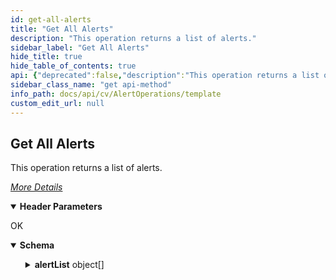```yaml
---
id: get-all-alerts
title: "Get All Alerts"
description: "This operation returns a list of alerts."
sidebar_label: "Get All Alerts"
hide_title: true
hide_table_of_contents: true
api: {"deprecated":false,"description":"This operation returns a list of alerts.\n\n[_More Details_](http://documentation.commvault.com/commvault/v11/article?p=features/rest_api/operations/get_alert.htm)\n","operationId":"Get All Alerts","parameters":[{"description":"","in":"header","name":"Authtoken","required":true,"schema":{"example":"{{TOKEN}}","type":"string"}}],"tags":["Alert Operations"],"responses":{"200":{"description":"OK","content":{"application/json":{"schema":{"type":"object","properties":{"myReceiveTotal":{"type":"integer"},"myCreatedTotal":{"type":"integer"},"alertList":{"type":"array","items":{"type":"object","properties":{"notifType":{"type":"integer"},"description":{"type":"string"},"createdTime":{"type":"integer"},"status":{"type":"integer"},"creator":{"type":"object","properties":{"name":{"type":"string"},"id":{"type":"integer"}}},"alertType":{"type":"object","properties":{"name":{"type":"string"},"id":{"type":"integer"}}},"alert":{"type":"object","properties":{"name":{"type":"string"},"id":{"type":"integer"}}},"alertCategory":{"type":"object","properties":{"name":{"type":"string"},"id":{"type":"integer"}}}}}}},"x-examples":{"Example 1":{"myReceiveTotal":37,"myCreatedTotal":37,"alertList":[{"notifType":131073,"description":"Default alert for Ransomware event","createdTime":1478290901,"status":2048,"creator":{"name":"testadmin","id":1},"alertType":{"name":"Event Viewer Events","id":58},"alert":{"name":"Ransomware Alert","id":1},"alertCategory":{"name":"Operation","id":8}},{"notifType":139265,"description":"Default alert for no successful index backup in the last 30 days","createdTime":1478290902,"status":2048,"creator":{"name":"testadmin","id":1},"alertType":{"name":"Index backup status","id":6},"alert":{"name":"No Index Backup in last 30 days","id":2},"alertCategory":{"name":"Custom Rules","id":9}},{"notifType":139265,"description":"Default alert for error status of index","createdTime":1478290902,"status":2048,"creator":{"name":"testadmin","id":1},"alertType":{"name":"Index State","id":7},"alert":{"name":"Index State","id":3},"alertCategory":{"name":"Custom Rules","id":9}},{"notifType":131073,"description":"Default alert for Tape OML Mismatch","createdTime":1478290902,"status":2049,"creator":{"name":"testadmin","id":1},"alertType":{"name":"Event Viewer Events","id":58},"alert":{"name":"Tape OML Mismatch Alert","id":4},"alertCategory":{"name":"Operation","id":8}},{"notifType":131073,"description":"Default Alert for Client Groups Exceeding Assigned License Limits","createdTime":1478290902,"status":2049,"creator":{"name":"testadmin","id":1},"alertType":{"name":"Client Group License Usage Check","id":8},"alert":{"name":"Client Groups Exceeding Assigned License Limits","id":5},"alertCategory":{"name":"Custom Rules","id":9}},{"notifType":393217,"description":"Alert for no successful backup in the last 4 days","createdTime":1478290904,"status":2192,"creator":{"name":"testadmin","id":1},"alertType":{"name":"Data Protection","id":3},"alert":{"name":"No backup for last 4 days","id":6},"alertCategory":{"name":"Job Management","id":1}},{"notifType":131073,"description":"Alert when Recovery Job fails","createdTime":1478290904,"status":2192,"creator":{"name":"testadmin","id":1},"alertType":{"name":"Data Recovery","id":4},"alert":{"name":"Restore Job failed","id":7},"alertCategory":{"name":"Job Management","id":1}},{"notifType":131073,"description":"Alert for edge drive quota validation","createdTime":1478290905,"status":2192,"creator":{"name":"testadmin","id":1},"alertType":{"name":"Users","id":70},"alert":{"name":"Edge drive quota alert","id":8},"alertCategory":{"name":"Configuration","id":2}},{"notifType":131073,"description":"Default alert for Subclient Association Limits for Deduplication events","createdTime":1478290908,"status":2049,"creator":{"name":"testadmin","id":1},"alertType":{"name":"Event Viewer Events","id":58},"alert":{"name":"Subclient Association Limits for Deduplication ","id":9},"alertCategory":{"name":"Operation","id":8}},{"notifType":131073,"description":"Default alert for Deduplication Database Limits ","createdTime":1478290908,"status":2049,"creator":{"name":"testadmin","id":1},"alertType":{"name":"Event Viewer Events","id":58},"alert":{"name":"Deduplication Database Threshold","id":10},"alertCategory":{"name":"Operation","id":8}},{"notifType":139265,"description":"Content Indexing alert for document count","createdTime":1478807698,"status":2048,"creator":{"name":"testadmin","id":1},"alertType":{"name":"Event Viewer Events","id":58},"alert":{"name":"Content Indexing - Document Count Alert","id":11},"alertCategory":{"name":"Operation","id":8}},{"notifType":139265,"description":"Content Indexing alert for low disk threshold space","createdTime":1478807698,"status":2048,"creator":{"name":"testadmin","id":1},"alertType":{"name":"Event Viewer Events","id":58},"alert":{"name":"Content Indexing - Low Disk Space","id":12},"alertCategory":{"name":"Operation","id":8}},{"notifType":139265,"description":"Analytics alert for low disk space","createdTime":1478807698,"status":2048,"creator":{"name":"testadmin","id":1},"alertType":{"name":"Event Viewer Events","id":58},"alert":{"name":"Analytics - Low Disk Space","id":13},"alertCategory":{"name":"Operation","id":8}},{"notifType":139265,"description":"Default alert for aux Copy fallen behind ","createdTime":1478807699,"status":2048,"creator":{"name":"testadmin","id":1},"alertType":{"name":"Auxiliary Copy","id":2},"alert":{"name":"Aux copy fallen behind","id":14},"alertCategory":{"name":"Job Management","id":1}},{"notifType":139265,"description":"Default alert for aux Copy job delayed","createdTime":1478807699,"status":2048,"creator":{"name":"testadmin","id":1},"alertType":{"name":"Auxiliary Copy","id":2},"alert":{"name":"Aux copy job delayed","id":15},"alertCategory":{"name":"Job Management","id":1}},{"notifType":139265,"description":"Default alert for aux Copy job failed","createdTime":1478807699,"status":2048,"creator":{"name":"testadmin","id":1},"alertType":{"name":"Auxiliary Copy","id":2},"alert":{"name":"Aux copy job Failed","id":16},"alertCategory":{"name":"Job Management","id":1}},{"notifType":139265,"description":"Default alert for client disk space low","createdTime":1478807699,"status":2048,"creator":{"name":"testadmin","id":1},"alertType":{"name":"Clients","id":10},"alert":{"name":"Low disk space on client","id":17},"alertCategory":{"name":"Configuration","id":2}},{"notifType":139265,"description":"Default alert for data aging job failure","createdTime":1478807699,"status":2048,"creator":{"name":"testadmin","id":1},"alertType":{"name":"Data Aging","id":1},"alert":{"name":"Data aging job failed","id":18},"alertCategory":{"name":"Job Management","id":1}},{"notifType":139265,"description":"Default Decrease in data size alert","createdTime":1478807699,"status":2048,"creator":{"name":"testadmin","id":1},"alertType":{"name":"Data Protection","id":3},"alert":{"name":"Decrease in data size","id":19},"alertCategory":{"name":"Job Management","id":1}},{"notifType":139265,"description":"Default Increase in data size Alert","createdTime":1478807699,"status":2048,"creator":{"name":"testadmin","id":1},"alertType":{"name":"Data Protection","id":3},"alert":{"name":"Increase in data size","id":20},"alertCategory":{"name":"Job Management","id":1}},{"notifType":139265,"description":"Default backup job failed Alert","createdTime":1478807699,"status":2048,"creator":{"name":"testadmin","id":1},"alertType":{"name":"Data Protection","id":3},"alert":{"name":"Backup job failed","id":21},"alertCategory":{"name":"Job Management","id":1}},{"notifType":139265,"description":"Default Dedup DB reconstruction Job failed alert","createdTime":1478807699,"status":2048,"creator":{"name":"testadmin","id":1},"alertType":{"name":"DeDup DB Reconstruction","id":55},"alert":{"name":"Dedup DB reconstruction job failed","id":22},"alertCategory":{"name":"Job Management","id":1}},{"notifType":139265,"description":"Default Device went offline alert","createdTime":1478807699,"status":2048,"creator":{"name":"testadmin","id":1},"alertType":{"name":"Device Status","id":21},"alert":{"name":"Device went offline","id":23},"alertCategory":{"name":"Media Management","id":3}},{"notifType":139265,"description":"Default DR Backup Job Failure Alert","createdTime":1478807699,"status":2048,"creator":{"name":"testadmin","id":1},"alertType":{"name":"Disaster Recovery Backup","id":5},"alert":{"name":"Disaster recovery job failed","id":24},"alertCategory":{"name":"Job Management","id":1}},{"notifType":139265,"description":"Default Insufficient Storage on library alert","createdTime":1478807699,"status":2048,"creator":{"name":"testadmin","id":1},"alertType":{"name":"Library Management","id":17},"alert":{"name":"Insufficient storage on library","id":25},"alertCategory":{"name":"Media Management","id":3}},{"notifType":139265,"description":"Default Library Maintenance Required alert","createdTime":1478807699,"status":2048,"creator":{"name":"testadmin","id":1},"alertType":{"name":"Library Management","id":17},"alert":{"name":"Library maintenance required","id":26},"alertCategory":{"name":"Media Management","id":3}},{"notifType":139265,"description":"Default Media mount and usage error alert","createdTime":1478807699,"status":2048,"creator":{"name":"testadmin","id":1},"alertType":{"name":"Library Management","id":17},"alert":{"name":"Media mount and usage error","id":27},"alertCategory":{"name":"Media Management","id":3}},{"notifType":139265,"description":"Default MA Disk space low alert","createdTime":1478807699,"status":2048,"creator":{"name":"testadmin","id":1},"alertType":{"name":"MediaAgents","id":13},"alert":{"name":"Disk space low on media agent","id":28},"alertCategory":{"name":"Configuration","id":2}},{"notifType":139265,"description":"Default License Consumption Alert","createdTime":1478807699,"status":2048,"creator":{"name":"testadmin","id":1},"alertType":{"name":"License","id":60},"alert":{"name":"License consumed exceeds 80%","id":29},"alertCategory":{"name":"Configuration","id":2}},{"notifType":139265,"description":"Default License Expiration alert","createdTime":1478807699,"status":2048,"creator":{"name":"testadmin","id":1},"alertType":{"name":"License","id":60},"alert":{"name":"License expires within 7 days","id":30},"alertCategory":{"name":"Configuration","id":2}},{"notifType":139265,"description":"","createdTime":1488399906,"status":2048,"creator":{"name":"testadmin","id":1},"alertType":{"name":"Data Protection","id":3},"alert":{"name":"No backup for last 7 days","id":31},"alertCategory":{"name":"Job Management","id":1}},{"notifType":139265,"description":"Default alert for updates available for download","createdTime":1478807699,"status":2048,"creator":{"name":"testadmin","id":1},"alertType":{"name":"Updates Available to Download","id":24},"alert":{"name":"Updates available for download","id":32},"alertCategory":{"name":"Software Updates","id":5}},{"notifType":139265,"description":"Default alert for no recent DDB backup","createdTime":1478807699,"status":2048,"creator":{"name":"testadmin","id":1},"alertType":{"name":"Event Viewer Events","id":58},"alert":{"name":"No recent DDB backup","id":33},"alertCategory":{"name":"Operation","id":8}},{"notifType":139265,"description":"Alert for service down or unreachable.","createdTime":1492632034,"status":2048,"creator":{"name":"testadmin","id":1},"alertType":{"name":"Event Viewer Events","id":58},"alert":{"name":"Service unreachable","id":35},"alertCategory":{"name":"Operation","id":8}},{"notifType":139265,"description":"Alert for service state changed to running.","createdTime":1492632034,"status":2048,"creator":{"name":"testadmin","id":1},"alertType":{"name":"Event Viewer Events","id":58},"alert":{"name":"Service up and running","id":36},"alertCategory":{"name":"Operation","id":8}},{"notifType":139265,"description":"","createdTime":1493653078,"status":0,"creator":{"name":"testadmin","id":1},"alertType":{"name":"Clients","id":10},"alert":{"name":"63490301-48e2-4a86-b5b4-ab84e34da706","id":38},"alertCategory":{"name":"Configuration","id":2}},{"notifType":131073,"description":"Default alert for dirty volumes on client","createdTime":1494532423,"status":2048,"creator":{"name":"testadmin","id":1},"alertType":{"name":"Event Viewer Events","id":58},"alert":{"name":"Dirty volumes on client ","id":39},"alertCategory":{"name":"Operation","id":8}}]}}},"examples":{"Example 1":{"value":{"myReceiveTotal":37,"myCreatedTotal":37,"alertList":[{"notifType":131073,"description":"Default alert for Ransomware event","createdTime":1478290901,"status":2048,"creator":{"name":"testadmin","id":1},"alertType":{"name":"Event Viewer Events","id":58},"alert":{"name":"Ransomware Alert","id":1},"alertCategory":{"name":"Operation","id":8}},{"notifType":139265,"description":"Default alert for no successful index backup in the last 30 days","createdTime":1478290902,"status":2048,"creator":{"name":"testadmin","id":1},"alertType":{"name":"Index backup status","id":6},"alert":{"name":"No Index Backup in last 30 days","id":2},"alertCategory":{"name":"Custom Rules","id":9}},{"notifType":139265,"description":"Default alert for error status of index","createdTime":1478290902,"status":2048,"creator":{"name":"testadmin","id":1},"alertType":{"name":"Index State","id":7},"alert":{"name":"Index State","id":3},"alertCategory":{"name":"Custom Rules","id":9}},{"notifType":131073,"description":"Default alert for Tape OML Mismatch","createdTime":1478290902,"status":2049,"creator":{"name":"testadmin","id":1},"alertType":{"name":"Event Viewer Events","id":58},"alert":{"name":"Tape OML Mismatch Alert","id":4},"alertCategory":{"name":"Operation","id":8}},{"notifType":131073,"description":"Default Alert for Client Groups Exceeding Assigned License Limits","createdTime":1478290902,"status":2049,"creator":{"name":"testadmin","id":1},"alertType":{"name":"Client Group License Usage Check","id":8},"alert":{"name":"Client Groups Exceeding Assigned License Limits","id":5},"alertCategory":{"name":"Custom Rules","id":9}},{"notifType":393217,"description":"Alert for no successful backup in the last 4 days","createdTime":1478290904,"status":2192,"creator":{"name":"testadmin","id":1},"alertType":{"name":"Data Protection","id":3},"alert":{"name":"No backup for last 4 days","id":6},"alertCategory":{"name":"Job Management","id":1}},{"notifType":131073,"description":"Alert when Recovery Job fails","createdTime":1478290904,"status":2192,"creator":{"name":"testadmin","id":1},"alertType":{"name":"Data Recovery","id":4},"alert":{"name":"Restore Job failed","id":7},"alertCategory":{"name":"Job Management","id":1}},{"notifType":131073,"description":"Alert for edge drive quota validation","createdTime":1478290905,"status":2192,"creator":{"name":"testadmin","id":1},"alertType":{"name":"Users","id":70},"alert":{"name":"Edge drive quota alert","id":8},"alertCategory":{"name":"Configuration","id":2}},{"notifType":131073,"description":"Default alert for Subclient Association Limits for Deduplication events","createdTime":1478290908,"status":2049,"creator":{"name":"testadmin","id":1},"alertType":{"name":"Event Viewer Events","id":58},"alert":{"name":"Subclient Association Limits for Deduplication ","id":9},"alertCategory":{"name":"Operation","id":8}},{"notifType":131073,"description":"Default alert for Deduplication Database Limits ","createdTime":1478290908,"status":2049,"creator":{"name":"testadmin","id":1},"alertType":{"name":"Event Viewer Events","id":58},"alert":{"name":"Deduplication Database Threshold","id":10},"alertCategory":{"name":"Operation","id":8}},{"notifType":139265,"description":"Content Indexing alert for document count","createdTime":1478807698,"status":2048,"creator":{"name":"testadmin","id":1},"alertType":{"name":"Event Viewer Events","id":58},"alert":{"name":"Content Indexing - Document Count Alert","id":11},"alertCategory":{"name":"Operation","id":8}},{"notifType":139265,"description":"Content Indexing alert for low disk threshold space","createdTime":1478807698,"status":2048,"creator":{"name":"testadmin","id":1},"alertType":{"name":"Event Viewer Events","id":58},"alert":{"name":"Content Indexing - Low Disk Space","id":12},"alertCategory":{"name":"Operation","id":8}},{"notifType":139265,"description":"Analytics alert for low disk space","createdTime":1478807698,"status":2048,"creator":{"name":"testadmin","id":1},"alertType":{"name":"Event Viewer Events","id":58},"alert":{"name":"Analytics - Low Disk Space","id":13},"alertCategory":{"name":"Operation","id":8}},{"notifType":139265,"description":"Default alert for aux Copy fallen behind ","createdTime":1478807699,"status":2048,"creator":{"name":"testadmin","id":1},"alertType":{"name":"Auxiliary Copy","id":2},"alert":{"name":"Aux copy fallen behind","id":14},"alertCategory":{"name":"Job Management","id":1}},{"notifType":139265,"description":"Default alert for aux Copy job delayed","createdTime":1478807699,"status":2048,"creator":{"name":"testadmin","id":1},"alertType":{"name":"Auxiliary Copy","id":2},"alert":{"name":"Aux copy job delayed","id":15},"alertCategory":{"name":"Job Management","id":1}},{"notifType":139265,"description":"Default alert for aux Copy job failed","createdTime":1478807699,"status":2048,"creator":{"name":"testadmin","id":1},"alertType":{"name":"Auxiliary Copy","id":2},"alert":{"name":"Aux copy job Failed","id":16},"alertCategory":{"name":"Job Management","id":1}},{"notifType":139265,"description":"Default alert for client disk space low","createdTime":1478807699,"status":2048,"creator":{"name":"testadmin","id":1},"alertType":{"name":"Clients","id":10},"alert":{"name":"Low disk space on client","id":17},"alertCategory":{"name":"Configuration","id":2}},{"notifType":139265,"description":"Default alert for data aging job failure","createdTime":1478807699,"status":2048,"creator":{"name":"testadmin","id":1},"alertType":{"name":"Data Aging","id":1},"alert":{"name":"Data aging job failed","id":18},"alertCategory":{"name":"Job Management","id":1}},{"notifType":139265,"description":"Default Decrease in data size alert","createdTime":1478807699,"status":2048,"creator":{"name":"testadmin","id":1},"alertType":{"name":"Data Protection","id":3},"alert":{"name":"Decrease in data size","id":19},"alertCategory":{"name":"Job Management","id":1}},{"notifType":139265,"description":"Default Increase in data size Alert","createdTime":1478807699,"status":2048,"creator":{"name":"testadmin","id":1},"alertType":{"name":"Data Protection","id":3},"alert":{"name":"Increase in data size","id":20},"alertCategory":{"name":"Job Management","id":1}},{"notifType":139265,"description":"Default backup job failed Alert","createdTime":1478807699,"status":2048,"creator":{"name":"testadmin","id":1},"alertType":{"name":"Data Protection","id":3},"alert":{"name":"Backup job failed","id":21},"alertCategory":{"name":"Job Management","id":1}},{"notifType":139265,"description":"Default Dedup DB reconstruction Job failed alert","createdTime":1478807699,"status":2048,"creator":{"name":"testadmin","id":1},"alertType":{"name":"DeDup DB Reconstruction","id":55},"alert":{"name":"Dedup DB reconstruction job failed","id":22},"alertCategory":{"name":"Job Management","id":1}},{"notifType":139265,"description":"Default Device went offline alert","createdTime":1478807699,"status":2048,"creator":{"name":"testadmin","id":1},"alertType":{"name":"Device Status","id":21},"alert":{"name":"Device went offline","id":23},"alertCategory":{"name":"Media Management","id":3}},{"notifType":139265,"description":"Default DR Backup Job Failure Alert","createdTime":1478807699,"status":2048,"creator":{"name":"testadmin","id":1},"alertType":{"name":"Disaster Recovery Backup","id":5},"alert":{"name":"Disaster recovery job failed","id":24},"alertCategory":{"name":"Job Management","id":1}},{"notifType":139265,"description":"Default Insufficient Storage on library alert","createdTime":1478807699,"status":2048,"creator":{"name":"testadmin","id":1},"alertType":{"name":"Library Management","id":17},"alert":{"name":"Insufficient storage on library","id":25},"alertCategory":{"name":"Media Management","id":3}},{"notifType":139265,"description":"Default Library Maintenance Required alert","createdTime":1478807699,"status":2048,"creator":{"name":"testadmin","id":1},"alertType":{"name":"Library Management","id":17},"alert":{"name":"Library maintenance required","id":26},"alertCategory":{"name":"Media Management","id":3}},{"notifType":139265,"description":"Default Media mount and usage error alert","createdTime":1478807699,"status":2048,"creator":{"name":"testadmin","id":1},"alertType":{"name":"Library Management","id":17},"alert":{"name":"Media mount and usage error","id":27},"alertCategory":{"name":"Media Management","id":3}},{"notifType":139265,"description":"Default MA Disk space low alert","createdTime":1478807699,"status":2048,"creator":{"name":"testadmin","id":1},"alertType":{"name":"MediaAgents","id":13},"alert":{"name":"Disk space low on media agent","id":28},"alertCategory":{"name":"Configuration","id":2}},{"notifType":139265,"description":"Default License Consumption Alert","createdTime":1478807699,"status":2048,"creator":{"name":"testadmin","id":1},"alertType":{"name":"License","id":60},"alert":{"name":"License consumed exceeds 80%","id":29},"alertCategory":{"name":"Configuration","id":2}},{"notifType":139265,"description":"Default License Expiration alert","createdTime":1478807699,"status":2048,"creator":{"name":"testadmin","id":1},"alertType":{"name":"License","id":60},"alert":{"name":"License expires within 7 days","id":30},"alertCategory":{"name":"Configuration","id":2}},{"notifType":139265,"description":"","createdTime":1488399906,"status":2048,"creator":{"name":"testadmin","id":1},"alertType":{"name":"Data Protection","id":3},"alert":{"name":"No backup for last 7 days","id":31},"alertCategory":{"name":"Job Management","id":1}},{"notifType":139265,"description":"Default alert for updates available for download","createdTime":1478807699,"status":2048,"creator":{"name":"testadmin","id":1},"alertType":{"name":"Updates Available to Download","id":24},"alert":{"name":"Updates available for download","id":32},"alertCategory":{"name":"Software Updates","id":5}},{"notifType":139265,"description":"Default alert for no recent DDB backup","createdTime":1478807699,"status":2048,"creator":{"name":"testadmin","id":1},"alertType":{"name":"Event Viewer Events","id":58},"alert":{"name":"No recent DDB backup","id":33},"alertCategory":{"name":"Operation","id":8}},{"notifType":139265,"description":"Alert for service down or unreachable.","createdTime":1492632034,"status":2048,"creator":{"name":"testadmin","id":1},"alertType":{"name":"Event Viewer Events","id":58},"alert":{"name":"Service unreachable","id":35},"alertCategory":{"name":"Operation","id":8}},{"notifType":139265,"description":"Alert for service state changed to running.","createdTime":1492632034,"status":2048,"creator":{"name":"testadmin","id":1},"alertType":{"name":"Event Viewer Events","id":58},"alert":{"name":"Service up and running","id":36},"alertCategory":{"name":"Operation","id":8}},{"notifType":139265,"description":"","createdTime":1493653078,"status":0,"creator":{"name":"testadmin","id":1},"alertType":{"name":"Clients","id":10},"alert":{"name":"63490301-48e2-4a86-b5b4-ab84e34da706","id":38},"alertCategory":{"name":"Configuration","id":2}},{"notifType":131073,"description":"Default alert for dirty volumes on client","createdTime":1494532423,"status":2048,"creator":{"name":"testadmin","id":1},"alertType":{"name":"Event Viewer Events","id":58},"alert":{"name":"Dirty volumes on client ","id":39},"alertCategory":{"name":"Operation","id":8}}]}}}}}}},"method":"get","path":"/AlertRule","servers":[{"url":"http://{hostname}/webconsole/api","variables":{"hostname":{"default":"localhost","description":"Webconsole"}}}],"info":{"title":"Template","contact":{},"version":"1.0","description":"Template"},"postman":{"name":"Get All Alerts","description":{"content":"This operation returns a list of alerts.\n\n[_More Details_](http://documentation.commvault.com/commvault/v11/article?p=features/rest_api/operations/get_alert.htm)\n","type":"text/plain"},"url":{"path":["AlertRule"],"host":["{{baseUrl}}"],"query":[],"variable":[]},"header":[{"disabled":false,"description":{"content":"(Required) ","type":"text/plain"},"key":"Authtoken","value":""},{"key":"Accept","value":"application/json"}],"method":"GET"}}
sidebar_class_name: "get api-method"
info_path: docs/api/cv/AlertOperations/template
custom_edit_url: null
---
```



## Get All Alerts



This operation returns a list of alerts.

[_More Details_](http://documentation.commvault.com/commvault/v11/article?p=features/rest_api/operations/get_alert.htm)


<details style={{"marginBottom":"1rem"}} data-collapsed={false} open={true}><summary style={{}}><strong>Header Parameters</strong></summary><div><ul><ParamsItem className={"paramsItem"} param={{"description":"","in":"header","name":"Authtoken","required":true,"schema":{"example":"{{TOKEN}}","type":"string"}}}></ParamsItem></ul></div></details><div><ApiTabs><TabItem label={"200"} value={"200"}><div>

OK

</div><div><MimeTabs schemaType={"response"}><TabItem label={"application/json"} value={"application/json"}><SchemaTabs><TabItem label={"Schema"} value={"Schema"}><details style={{}} data-collapsed={false} open={true}><summary style={{"textAlign":"left"}}><strong>Schema</strong></summary><div style={{"textAlign":"left","marginLeft":"1rem"}}></div><ul style={{"marginLeft":"1rem"}}><SchemaItem collapsible={false} name={"myReceiveTotal"} required={false} deprecated={undefined} schemaDescription={undefined} schemaName={"integer"} qualifierMessage={undefined} defaultValue={undefined}></SchemaItem><SchemaItem collapsible={false} name={"myCreatedTotal"} required={false} deprecated={undefined} schemaDescription={undefined} schemaName={"integer"} qualifierMessage={undefined} defaultValue={undefined}></SchemaItem><SchemaItem collapsible={true} className={"schemaItem"}><details style={{}}><summary style={{}}><strong>alertList</strong><span style={{"opacity":"0.6"}}> object[]</span></summary><div style={{"marginLeft":"1rem"}}><SchemaItem collapsible={false} name={"notifType"} required={false} deprecated={undefined} schemaDescription={undefined} schemaName={"integer"} qualifierMessage={undefined} defaultValue={undefined}></SchemaItem><SchemaItem collapsible={false} name={"description"} required={false} deprecated={undefined} schemaDescription={undefined} schemaName={"string"} qualifierMessage={undefined} defaultValue={undefined}></SchemaItem><SchemaItem collapsible={false} name={"createdTime"} required={false} deprecated={undefined} schemaDescription={undefined} schemaName={"integer"} qualifierMessage={undefined} defaultValue={undefined}></SchemaItem><SchemaItem collapsible={false} name={"status"} required={false} deprecated={undefined} schemaDescription={undefined} schemaName={"integer"} qualifierMessage={undefined} defaultValue={undefined}></SchemaItem><SchemaItem collapsible={true} className={"schemaItem"}><details style={{}}><summary style={{}}><strong>creator</strong><span style={{"opacity":"0.6"}}> object</span></summary><div style={{"marginLeft":"1rem"}}><SchemaItem collapsible={false} name={"name"} required={false} deprecated={undefined} schemaDescription={undefined} schemaName={"string"} qualifierMessage={undefined} defaultValue={undefined}></SchemaItem><SchemaItem collapsible={false} name={"id"} required={false} deprecated={undefined} schemaDescription={undefined} schemaName={"integer"} qualifierMessage={undefined} defaultValue={undefined}></SchemaItem></div></details></SchemaItem><SchemaItem collapsible={true} className={"schemaItem"}><details style={{}}><summary style={{}}><strong>alertType</strong><span style={{"opacity":"0.6"}}> object</span></summary><div style={{"marginLeft":"1rem"}}><SchemaItem collapsible={false} name={"name"} required={false} deprecated={undefined} schemaDescription={undefined} schemaName={"string"} qualifierMessage={undefined} defaultValue={undefined}></SchemaItem><SchemaItem collapsible={false} name={"id"} required={false} deprecated={undefined} schemaDescription={undefined} schemaName={"integer"} qualifierMessage={undefined} defaultValue={undefined}></SchemaItem></div></details></SchemaItem><SchemaItem collapsible={true} className={"schemaItem"}><details style={{}}><summary style={{}}><strong>alert</strong><span style={{"opacity":"0.6"}}> object</span></summary><div style={{"marginLeft":"1rem"}}><SchemaItem collapsible={false} name={"name"} required={false} deprecated={undefined} schemaDescription={undefined} schemaName={"string"} qualifierMessage={undefined} defaultValue={undefined}></SchemaItem><SchemaItem collapsible={false} name={"id"} required={false} deprecated={undefined} schemaDescription={undefined} schemaName={"integer"} qualifierMessage={undefined} defaultValue={undefined}></SchemaItem></div></details></SchemaItem><SchemaItem collapsible={true} className={"schemaItem"}><details style={{}}><summary style={{}}><strong>alertCategory</strong><span style={{"opacity":"0.6"}}> object</span></summary><div style={{"marginLeft":"1rem"}}><SchemaItem collapsible={false} name={"name"} required={false} deprecated={undefined} schemaDescription={undefined} schemaName={"string"} qualifierMessage={undefined} defaultValue={undefined}></SchemaItem><SchemaItem collapsible={false} name={"id"} required={false} deprecated={undefined} schemaDescription={undefined} schemaName={"integer"} qualifierMessage={undefined} defaultValue={undefined}></SchemaItem></div></details></SchemaItem></div></details></SchemaItem></ul></details></TabItem><TabItem label={"Example (from schema)"} value={"Example (from schema)"}><ResponseSamples responseExample={"{\n  \"myReceiveTotal\": 0,\n  \"myCreatedTotal\": 0,\n  \"alertList\": [\n    {\n      \"notifType\": 0,\n      \"description\": \"string\",\n      \"createdTime\": 0,\n      \"status\": 0,\n      \"creator\": {\n        \"name\": \"string\",\n        \"id\": 0\n      },\n      \"alertType\": {\n        \"name\": \"string\",\n        \"id\": 0\n      },\n      \"alert\": {\n        \"name\": \"string\",\n        \"id\": 0\n      },\n      \"alertCategory\": {\n        \"name\": \"string\",\n        \"id\": 0\n      }\n    }\n  ]\n}"} language={"json"}></ResponseSamples></TabItem><TabItem label={" Example 1"} value={" Example 1"}><ResponseSamples responseExample={"{\n  \"myReceiveTotal\": 37,\n  \"myCreatedTotal\": 37,\n  \"alertList\": [\n    {\n      \"notifType\": 131073,\n      \"description\": \"Default alert for Ransomware event\",\n      \"createdTime\": 1478290901,\n      \"status\": 2048,\n      \"creator\": {\n        \"name\": \"testadmin\",\n        \"id\": 1\n      },\n      \"alertType\": {\n        \"name\": \"Event Viewer Events\",\n        \"id\": 58\n      },\n      \"alert\": {\n        \"name\": \"Ransomware Alert\",\n        \"id\": 1\n      },\n      \"alertCategory\": {\n        \"name\": \"Operation\",\n        \"id\": 8\n      }\n    },\n    {\n      \"notifType\": 139265,\n      \"description\": \"Default alert for no successful index backup in the last 30 days\",\n      \"createdTime\": 1478290902,\n      \"status\": 2048,\n      \"creator\": {\n        \"name\": \"testadmin\",\n        \"id\": 1\n      },\n      \"alertType\": {\n        \"name\": \"Index backup status\",\n        \"id\": 6\n      },\n      \"alert\": {\n        \"name\": \"No Index Backup in last 30 days\",\n        \"id\": 2\n      },\n      \"alertCategory\": {\n        \"name\": \"Custom Rules\",\n        \"id\": 9\n      }\n    },\n    {\n      \"notifType\": 139265,\n      \"description\": \"Default alert for error status of index\",\n      \"createdTime\": 1478290902,\n      \"status\": 2048,\n      \"creator\": {\n        \"name\": \"testadmin\",\n        \"id\": 1\n      },\n      \"alertType\": {\n        \"name\": \"Index State\",\n        \"id\": 7\n      },\n      \"alert\": {\n        \"name\": \"Index State\",\n        \"id\": 3\n      },\n      \"alertCategory\": {\n        \"name\": \"Custom Rules\",\n        \"id\": 9\n      }\n    },\n    {\n      \"notifType\": 131073,\n      \"description\": \"Default alert for Tape OML Mismatch\",\n      \"createdTime\": 1478290902,\n      \"status\": 2049,\n      \"creator\": {\n        \"name\": \"testadmin\",\n        \"id\": 1\n      },\n      \"alertType\": {\n        \"name\": \"Event Viewer Events\",\n        \"id\": 58\n      },\n      \"alert\": {\n        \"name\": \"Tape OML Mismatch Alert\",\n        \"id\": 4\n      },\n      \"alertCategory\": {\n        \"name\": \"Operation\",\n        \"id\": 8\n      }\n    },\n    {\n      \"notifType\": 131073,\n      \"description\": \"Default Alert for Client Groups Exceeding Assigned License Limits\",\n      \"createdTime\": 1478290902,\n      \"status\": 2049,\n      \"creator\": {\n        \"name\": \"testadmin\",\n        \"id\": 1\n      },\n      \"alertType\": {\n        \"name\": \"Client Group License Usage Check\",\n        \"id\": 8\n      },\n      \"alert\": {\n        \"name\": \"Client Groups Exceeding Assigned License Limits\",\n        \"id\": 5\n      },\n      \"alertCategory\": {\n        \"name\": \"Custom Rules\",\n        \"id\": 9\n      }\n    },\n    {\n      \"notifType\": 393217,\n      \"description\": \"Alert for no successful backup in the last 4 days\",\n      \"createdTime\": 1478290904,\n      \"status\": 2192,\n      \"creator\": {\n        \"name\": \"testadmin\",\n        \"id\": 1\n      },\n      \"alertType\": {\n        \"name\": \"Data Protection\",\n        \"id\": 3\n      },\n      \"alert\": {\n        \"name\": \"No backup for last 4 days\",\n        \"id\": 6\n      },\n      \"alertCategory\": {\n        \"name\": \"Job Management\",\n        \"id\": 1\n      }\n    },\n    {\n      \"notifType\": 131073,\n      \"description\": \"Alert when Recovery Job fails\",\n      \"createdTime\": 1478290904,\n      \"status\": 2192,\n      \"creator\": {\n        \"name\": \"testadmin\",\n        \"id\": 1\n      },\n      \"alertType\": {\n        \"name\": \"Data Recovery\",\n        \"id\": 4\n      },\n      \"alert\": {\n        \"name\": \"Restore Job failed\",\n        \"id\": 7\n      },\n      \"alertCategory\": {\n        \"name\": \"Job Management\",\n        \"id\": 1\n      }\n    },\n    {\n      \"notifType\": 131073,\n      \"description\": \"Alert for edge drive quota validation\",\n      \"createdTime\": 1478290905,\n      \"status\": 2192,\n      \"creator\": {\n        \"name\": \"testadmin\",\n        \"id\": 1\n      },\n      \"alertType\": {\n        \"name\": \"Users\",\n        \"id\": 70\n      },\n      \"alert\": {\n        \"name\": \"Edge drive quota alert\",\n        \"id\": 8\n      },\n      \"alertCategory\": {\n        \"name\": \"Configuration\",\n        \"id\": 2\n      }\n    },\n    {\n      \"notifType\": 131073,\n      \"description\": \"Default alert for Subclient Association Limits for Deduplication events\",\n      \"createdTime\": 1478290908,\n      \"status\": 2049,\n      \"creator\": {\n        \"name\": \"testadmin\",\n        \"id\": 1\n      },\n      \"alertType\": {\n        \"name\": \"Event Viewer Events\",\n        \"id\": 58\n      },\n      \"alert\": {\n        \"name\": \"Subclient Association Limits for Deduplication \",\n        \"id\": 9\n      },\n      \"alertCategory\": {\n        \"name\": \"Operation\",\n        \"id\": 8\n      }\n    },\n    {\n      \"notifType\": 131073,\n      \"description\": \"Default alert for Deduplication Database Limits \",\n      \"createdTime\": 1478290908,\n      \"status\": 2049,\n      \"creator\": {\n        \"name\": \"testadmin\",\n        \"id\": 1\n      },\n      \"alertType\": {\n        \"name\": \"Event Viewer Events\",\n        \"id\": 58\n      },\n      \"alert\": {\n        \"name\": \"Deduplication Database Threshold\",\n        \"id\": 10\n      },\n      \"alertCategory\": {\n        \"name\": \"Operation\",\n        \"id\": 8\n      }\n    },\n    {\n      \"notifType\": 139265,\n      \"description\": \"Content Indexing alert for document count\",\n      \"createdTime\": 1478807698,\n      \"status\": 2048,\n      \"creator\": {\n        \"name\": \"testadmin\",\n        \"id\": 1\n      },\n      \"alertType\": {\n        \"name\": \"Event Viewer Events\",\n        \"id\": 58\n      },\n      \"alert\": {\n        \"name\": \"Content Indexing - Document Count Alert\",\n        \"id\": 11\n      },\n      \"alertCategory\": {\n        \"name\": \"Operation\",\n        \"id\": 8\n      }\n    },\n    {\n      \"notifType\": 139265,\n      \"description\": \"Content Indexing alert for low disk threshold space\",\n      \"createdTime\": 1478807698,\n      \"status\": 2048,\n      \"creator\": {\n        \"name\": \"testadmin\",\n        \"id\": 1\n      },\n      \"alertType\": {\n        \"name\": \"Event Viewer Events\",\n        \"id\": 58\n      },\n      \"alert\": {\n        \"name\": \"Content Indexing - Low Disk Space\",\n        \"id\": 12\n      },\n      \"alertCategory\": {\n        \"name\": \"Operation\",\n        \"id\": 8\n      }\n    },\n    {\n      \"notifType\": 139265,\n      \"description\": \"Analytics alert for low disk space\",\n      \"createdTime\": 1478807698,\n      \"status\": 2048,\n      \"creator\": {\n        \"name\": \"testadmin\",\n        \"id\": 1\n      },\n      \"alertType\": {\n        \"name\": \"Event Viewer Events\",\n        \"id\": 58\n      },\n      \"alert\": {\n        \"name\": \"Analytics - Low Disk Space\",\n        \"id\": 13\n      },\n      \"alertCategory\": {\n        \"name\": \"Operation\",\n        \"id\": 8\n      }\n    },\n    {\n      \"notifType\": 139265,\n      \"description\": \"Default alert for aux Copy fallen behind \",\n      \"createdTime\": 1478807699,\n      \"status\": 2048,\n      \"creator\": {\n        \"name\": \"testadmin\",\n        \"id\": 1\n      },\n      \"alertType\": {\n        \"name\": \"Auxiliary Copy\",\n        \"id\": 2\n      },\n      \"alert\": {\n        \"name\": \"Aux copy fallen behind\",\n        \"id\": 14\n      },\n      \"alertCategory\": {\n        \"name\": \"Job Management\",\n        \"id\": 1\n      }\n    },\n    {\n      \"notifType\": 139265,\n      \"description\": \"Default alert for aux Copy job delayed\",\n      \"createdTime\": 1478807699,\n      \"status\": 2048,\n      \"creator\": {\n        \"name\": \"testadmin\",\n        \"id\": 1\n      },\n      \"alertType\": {\n        \"name\": \"Auxiliary Copy\",\n        \"id\": 2\n      },\n      \"alert\": {\n        \"name\": \"Aux copy job delayed\",\n        \"id\": 15\n      },\n      \"alertCategory\": {\n        \"name\": \"Job Management\",\n        \"id\": 1\n      }\n    },\n    {\n      \"notifType\": 139265,\n      \"description\": \"Default alert for aux Copy job failed\",\n      \"createdTime\": 1478807699,\n      \"status\": 2048,\n      \"creator\": {\n        \"name\": \"testadmin\",\n        \"id\": 1\n      },\n      \"alertType\": {\n        \"name\": \"Auxiliary Copy\",\n        \"id\": 2\n      },\n      \"alert\": {\n        \"name\": \"Aux copy job Failed\",\n        \"id\": 16\n      },\n      \"alertCategory\": {\n        \"name\": \"Job Management\",\n        \"id\": 1\n      }\n    },\n    {\n      \"notifType\": 139265,\n      \"description\": \"Default alert for client disk space low\",\n      \"createdTime\": 1478807699,\n      \"status\": 2048,\n      \"creator\": {\n        \"name\": \"testadmin\",\n        \"id\": 1\n      },\n      \"alertType\": {\n        \"name\": \"Clients\",\n        \"id\": 10\n      },\n      \"alert\": {\n        \"name\": \"Low disk space on client\",\n        \"id\": 17\n      },\n      \"alertCategory\": {\n        \"name\": \"Configuration\",\n        \"id\": 2\n      }\n    },\n    {\n      \"notifType\": 139265,\n      \"description\": \"Default alert for data aging job failure\",\n      \"createdTime\": 1478807699,\n      \"status\": 2048,\n      \"creator\": {\n        \"name\": \"testadmin\",\n        \"id\": 1\n      },\n      \"alertType\": {\n        \"name\": \"Data Aging\",\n        \"id\": 1\n      },\n      \"alert\": {\n        \"name\": \"Data aging job failed\",\n        \"id\": 18\n      },\n      \"alertCategory\": {\n        \"name\": \"Job Management\",\n        \"id\": 1\n      }\n    },\n    {\n      \"notifType\": 139265,\n      \"description\": \"Default Decrease in data size alert\",\n      \"createdTime\": 1478807699,\n      \"status\": 2048,\n      \"creator\": {\n        \"name\": \"testadmin\",\n        \"id\": 1\n      },\n      \"alertType\": {\n        \"name\": \"Data Protection\",\n        \"id\": 3\n      },\n      \"alert\": {\n        \"name\": \"Decrease in data size\",\n        \"id\": 19\n      },\n      \"alertCategory\": {\n        \"name\": \"Job Management\",\n        \"id\": 1\n      }\n    },\n    {\n      \"notifType\": 139265,\n      \"description\": \"Default Increase in data size Alert\",\n      \"createdTime\": 1478807699,\n      \"status\": 2048,\n      \"creator\": {\n        \"name\": \"testadmin\",\n        \"id\": 1\n      },\n      \"alertType\": {\n        \"name\": \"Data Protection\",\n        \"id\": 3\n      },\n      \"alert\": {\n        \"name\": \"Increase in data size\",\n        \"id\": 20\n      },\n      \"alertCategory\": {\n        \"name\": \"Job Management\",\n        \"id\": 1\n      }\n    },\n    {\n      \"notifType\": 139265,\n      \"description\": \"Default backup job failed Alert\",\n      \"createdTime\": 1478807699,\n      \"status\": 2048,\n      \"creator\": {\n        \"name\": \"testadmin\",\n        \"id\": 1\n      },\n      \"alertType\": {\n        \"name\": \"Data Protection\",\n        \"id\": 3\n      },\n      \"alert\": {\n        \"name\": \"Backup job failed\",\n        \"id\": 21\n      },\n      \"alertCategory\": {\n        \"name\": \"Job Management\",\n        \"id\": 1\n      }\n    },\n    {\n      \"notifType\": 139265,\n      \"description\": \"Default Dedup DB reconstruction Job failed alert\",\n      \"createdTime\": 1478807699,\n      \"status\": 2048,\n      \"creator\": {\n        \"name\": \"testadmin\",\n        \"id\": 1\n      },\n      \"alertType\": {\n        \"name\": \"DeDup DB Reconstruction\",\n        \"id\": 55\n      },\n      \"alert\": {\n        \"name\": \"Dedup DB reconstruction job failed\",\n        \"id\": 22\n      },\n      \"alertCategory\": {\n        \"name\": \"Job Management\",\n        \"id\": 1\n      }\n    },\n    {\n      \"notifType\": 139265,\n      \"description\": \"Default Device went offline alert\",\n      \"createdTime\": 1478807699,\n      \"status\": 2048,\n      \"creator\": {\n        \"name\": \"testadmin\",\n        \"id\": 1\n      },\n      \"alertType\": {\n        \"name\": \"Device Status\",\n        \"id\": 21\n      },\n      \"alert\": {\n        \"name\": \"Device went offline\",\n        \"id\": 23\n      },\n      \"alertCategory\": {\n        \"name\": \"Media Management\",\n        \"id\": 3\n      }\n    },\n    {\n      \"notifType\": 139265,\n      \"description\": \"Default DR Backup Job Failure Alert\",\n      \"createdTime\": 1478807699,\n      \"status\": 2048,\n      \"creator\": {\n        \"name\": \"testadmin\",\n        \"id\": 1\n      },\n      \"alertType\": {\n        \"name\": \"Disaster Recovery Backup\",\n        \"id\": 5\n      },\n      \"alert\": {\n        \"name\": \"Disaster recovery job failed\",\n        \"id\": 24\n      },\n      \"alertCategory\": {\n        \"name\": \"Job Management\",\n        \"id\": 1\n      }\n    },\n    {\n      \"notifType\": 139265,\n      \"description\": \"Default Insufficient Storage on library alert\",\n      \"createdTime\": 1478807699,\n      \"status\": 2048,\n      \"creator\": {\n        \"name\": \"testadmin\",\n        \"id\": 1\n      },\n      \"alertType\": {\n        \"name\": \"Library Management\",\n        \"id\": 17\n      },\n      \"alert\": {\n        \"name\": \"Insufficient storage on library\",\n        \"id\": 25\n      },\n      \"alertCategory\": {\n        \"name\": \"Media Management\",\n        \"id\": 3\n      }\n    },\n    {\n      \"notifType\": 139265,\n      \"description\": \"Default Library Maintenance Required alert\",\n      \"createdTime\": 1478807699,\n      \"status\": 2048,\n      \"creator\": {\n        \"name\": \"testadmin\",\n        \"id\": 1\n      },\n      \"alertType\": {\n        \"name\": \"Library Management\",\n        \"id\": 17\n      },\n      \"alert\": {\n        \"name\": \"Library maintenance required\",\n        \"id\": 26\n      },\n      \"alertCategory\": {\n        \"name\": \"Media Management\",\n        \"id\": 3\n      }\n    },\n    {\n      \"notifType\": 139265,\n      \"description\": \"Default Media mount and usage error alert\",\n      \"createdTime\": 1478807699,\n      \"status\": 2048,\n      \"creator\": {\n        \"name\": \"testadmin\",\n        \"id\": 1\n      },\n      \"alertType\": {\n        \"name\": \"Library Management\",\n        \"id\": 17\n      },\n      \"alert\": {\n        \"name\": \"Media mount and usage error\",\n        \"id\": 27\n      },\n      \"alertCategory\": {\n        \"name\": \"Media Management\",\n        \"id\": 3\n      }\n    },\n    {\n      \"notifType\": 139265,\n      \"description\": \"Default MA Disk space low alert\",\n      \"createdTime\": 1478807699,\n      \"status\": 2048,\n      \"creator\": {\n        \"name\": \"testadmin\",\n        \"id\": 1\n      },\n      \"alertType\": {\n        \"name\": \"MediaAgents\",\n        \"id\": 13\n      },\n      \"alert\": {\n        \"name\": \"Disk space low on media agent\",\n        \"id\": 28\n      },\n      \"alertCategory\": {\n        \"name\": \"Configuration\",\n        \"id\": 2\n      }\n    },\n    {\n      \"notifType\": 139265,\n      \"description\": \"Default License Consumption Alert\",\n      \"createdTime\": 1478807699,\n      \"status\": 2048,\n      \"creator\": {\n        \"name\": \"testadmin\",\n        \"id\": 1\n      },\n      \"alertType\": {\n        \"name\": \"License\",\n        \"id\": 60\n      },\n      \"alert\": {\n        \"name\": \"License consumed exceeds 80%\",\n        \"id\": 29\n      },\n      \"alertCategory\": {\n        \"name\": \"Configuration\",\n        \"id\": 2\n      }\n    },\n    {\n      \"notifType\": 139265,\n      \"description\": \"Default License Expiration alert\",\n      \"createdTime\": 1478807699,\n      \"status\": 2048,\n      \"creator\": {\n        \"name\": \"testadmin\",\n        \"id\": 1\n      },\n      \"alertType\": {\n        \"name\": \"License\",\n        \"id\": 60\n      },\n      \"alert\": {\n        \"name\": \"License expires within 7 days\",\n        \"id\": 30\n      },\n      \"alertCategory\": {\n        \"name\": \"Configuration\",\n        \"id\": 2\n      }\n    },\n    {\n      \"notifType\": 139265,\n      \"description\": \"\",\n      \"createdTime\": 1488399906,\n      \"status\": 2048,\n      \"creator\": {\n        \"name\": \"testadmin\",\n        \"id\": 1\n      },\n      \"alertType\": {\n        \"name\": \"Data Protection\",\n        \"id\": 3\n      },\n      \"alert\": {\n        \"name\": \"No backup for last 7 days\",\n        \"id\": 31\n      },\n      \"alertCategory\": {\n        \"name\": \"Job Management\",\n        \"id\": 1\n      }\n    },\n    {\n      \"notifType\": 139265,\n      \"description\": \"Default alert for updates available for download\",\n      \"createdTime\": 1478807699,\n      \"status\": 2048,\n      \"creator\": {\n        \"name\": \"testadmin\",\n        \"id\": 1\n      },\n      \"alertType\": {\n        \"name\": \"Updates Available to Download\",\n        \"id\": 24\n      },\n      \"alert\": {\n        \"name\": \"Updates available for download\",\n        \"id\": 32\n      },\n      \"alertCategory\": {\n        \"name\": \"Software Updates\",\n        \"id\": 5\n      }\n    },\n    {\n      \"notifType\": 139265,\n      \"description\": \"Default alert for no recent DDB backup\",\n      \"createdTime\": 1478807699,\n      \"status\": 2048,\n      \"creator\": {\n        \"name\": \"testadmin\",\n        \"id\": 1\n      },\n      \"alertType\": {\n        \"name\": \"Event Viewer Events\",\n        \"id\": 58\n      },\n      \"alert\": {\n        \"name\": \"No recent DDB backup\",\n        \"id\": 33\n      },\n      \"alertCategory\": {\n        \"name\": \"Operation\",\n        \"id\": 8\n      }\n    },\n    {\n      \"notifType\": 139265,\n      \"description\": \"Alert for service down or unreachable.\",\n      \"createdTime\": 1492632034,\n      \"status\": 2048,\n      \"creator\": {\n        \"name\": \"testadmin\",\n        \"id\": 1\n      },\n      \"alertType\": {\n        \"name\": \"Event Viewer Events\",\n        \"id\": 58\n      },\n      \"alert\": {\n        \"name\": \"Service unreachable\",\n        \"id\": 35\n      },\n      \"alertCategory\": {\n        \"name\": \"Operation\",\n        \"id\": 8\n      }\n    },\n    {\n      \"notifType\": 139265,\n      \"description\": \"Alert for service state changed to running.\",\n      \"createdTime\": 1492632034,\n      \"status\": 2048,\n      \"creator\": {\n        \"name\": \"testadmin\",\n        \"id\": 1\n      },\n      \"alertType\": {\n        \"name\": \"Event Viewer Events\",\n        \"id\": 58\n      },\n      \"alert\": {\n        \"name\": \"Service up and running\",\n        \"id\": 36\n      },\n      \"alertCategory\": {\n        \"name\": \"Operation\",\n        \"id\": 8\n      }\n    },\n    {\n      \"notifType\": 139265,\n      \"description\": \"\",\n      \"createdTime\": 1493653078,\n      \"status\": 0,\n      \"creator\": {\n        \"name\": \"testadmin\",\n        \"id\": 1\n      },\n      \"alertType\": {\n        \"name\": \"Clients\",\n        \"id\": 10\n      },\n      \"alert\": {\n        \"name\": \"63490301-48e2-4a86-b5b4-ab84e34da706\",\n        \"id\": 38\n      },\n      \"alertCategory\": {\n        \"name\": \"Configuration\",\n        \"id\": 2\n      }\n    },\n    {\n      \"notifType\": 131073,\n      \"description\": \"Default alert for dirty volumes on client\",\n      \"createdTime\": 1494532423,\n      \"status\": 2048,\n      \"creator\": {\n        \"name\": \"testadmin\",\n        \"id\": 1\n      },\n      \"alertType\": {\n        \"name\": \"Event Viewer Events\",\n        \"id\": 58\n      },\n      \"alert\": {\n        \"name\": \"Dirty volumes on client \",\n        \"id\": 39\n      },\n      \"alertCategory\": {\n        \"name\": \"Operation\",\n        \"id\": 8\n      }\n    }\n  ]\n}"} language={"json"}></ResponseSamples></TabItem></SchemaTabs></TabItem></MimeTabs></div></TabItem></ApiTabs></div>
      